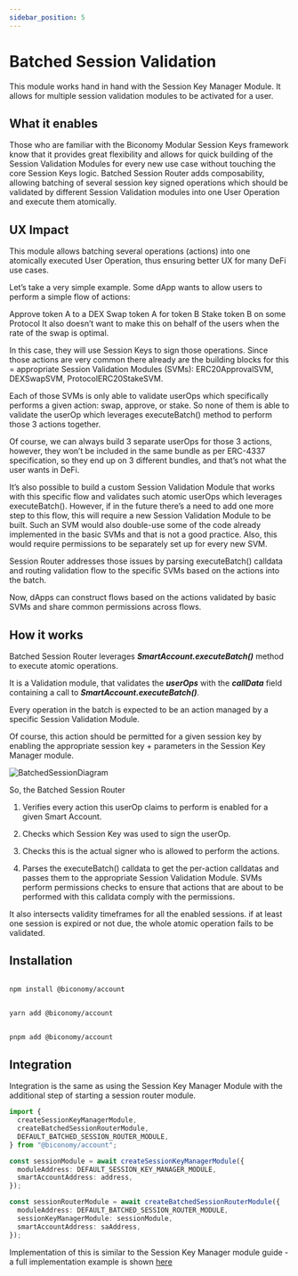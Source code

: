 ```yaml
---
sidebar_position: 5
---
```


# Batched Session Validation

This module works hand in hand with the Session Key Manager Module. It allows for multiple session validation modules to be activated for a user.

## What it enables

Those who are familiar with the Biconomy Modular Session Keys framework know that it provides great flexibility and allows for quick building of the Session Validation Modules for every new use case without touching the core Session Keys logic. Batched Session Router adds composability, allowing batching of several session key signed operations which should be validated by different Session Validation modules into one User Operation and execute them atomically.

## UX Impact

This module allows batching several operations (actions) into one atomically executed User Operation, thus ensuring better UX for many DeFi use cases.

Let’s take a very simple example. Some dApp wants to allow users to perform a simple flow of actions:

Approve token A to a DEX
Swap token A for token B
Stake token B on some Protocol
It also doesn’t want to make this on behalf of the users when the rate of the swap is optimal.

In this case, they will use Session Keys to sign those operations. Since those actions are very common there already are the building blocks for this = appropriate Session Validation Modules (SVMs): ERC20ApprovalSVM, DEXSwapSVM, ProtocolERC20StakeSVM.

Each of those SVMs is only able to validate userOps which specifically performs a given action: swap, approve, or stake. So none of them is able to validate the userOp which leverages executeBatch() method to perform those 3 actions together.

Of course, we can always build 3 separate userOps for those 3 actions, however, they won’t be included in the same bundle as per ERC-4337 specification, so they end up on 3 different bundles, and that’s not what the user wants in DeFi.

It’s also possible to build a custom Session Validation Module that works with this specific flow and validates such atomic userOps which leverages executeBatch(). However, if in the future there’s a need to add one more step to this flow, this will require a new Session Validation Module to be built. Such an SVM would also double-use some of the code already implemented in the basic SVMs and that is not a good practice. Also, this would require permissions to be separately set up for every new SVM.

Session Router addresses those issues by parsing executeBatch() calldata and routing validation flow to the specific SVMs based on the actions into the batch.

Now, dApps can construct flows based on the actions validated by basic SVMs and share common permissions across flows.

## How it works

Batched Session Router leverages **_SmartAccount.executeBatch()_** method to execute atomic operations.

It is a Validation module, that validates the **_userOps_** with the **_callData_** field containing a call to **_SmartAccount.executeBatch()_**.

Every operation in the batch is expected to be an action managed by a specific Session Validation Module.

Of course, this action should be permitted for a given session key by enabling the appropriate session key + parameters in the Session Key Manager module.

![BatchedSessionDiagram](../images/modules/batchedSVM.png)

So, the Batched Session Router

1. Verifies every action this userOp claims to perform is enabled for a given Smart Account.

2. Checks which Session Key was used to sign the userOp.

3. Checks this is the actual signer who is allowed to perform the actions.

4. Parses the executeBatch() calldata to get the per-action calldatas and passes them to the appropriate Session Validation Module. SVMs perform permissions checks to ensure that actions that are about to be performed with this calldata comply with the permissions.

It also intersects validity timeframes for all the enabled sessions. if at least one session is expired or not due, the whole atomic operation fails to be validated.

## Installation


<Tabs>
<TabItem value="js" label="npm">

```bash

npm install @biconomy/account

```

</TabItem>
<TabItem value="py" label="yarn">

```bash

yarn add @biconomy/account

```

</TabItem>
<TabItem value="java" label="pnpm">

```bash

pnpm add @biconomy/account

```

</TabItem>
</Tabs>

## Integration

Integration is the same as using the Session Key Manager Module with the additional step of starting a session router module.

```typescript
import {
  createSessionKeyManagerModule,
  createBatchedSessionRouterModule,
  DEFAULT_BATCHED_SESSION_ROUTER_MODULE,
} from "@biconomy/account";

const sessionModule = await createSessionKeyManagerModule({
  moduleAddress: DEFAULT_SESSION_KEY_MANAGER_MODULE,
  smartAccountAddress: address,
});

const sessionRouterModule = await createBatchedSessionRouterModule({
  moduleAddress: DEFAULT_BATCHED_SESSION_ROUTER_MODULE,
  sessionKeyManagerModule: sessionModule,
  smartAccountAddress: saAddress,
});
```

Implementation of this is similar to the Session Key Manager module guide - a full implementation example is shown [here](/tutorials/sessionkeys/batchedSessionRouter/batchedTransferWithSession)
